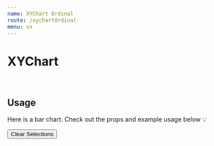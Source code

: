 ```yaml
---
name: XYChart Ordinal
route: /xychartOrdinal
menu: vx
---
```


<h1 style={{ margin: '0px' }}>XYChart</h1>

<br />

## Usage

Here is a bar chart.
Check out the props and example usage below 💡


<Playground>
<Motor  
   config={{
    host: 'localhost',
    secure: false,
    port: 19077,
    prefix: '',
    appId: '62160fbb-1fcc-4852-9edb-42dd048f6a3e',
  }}>  
  <Filter label='Year' dimension={['Year']} />
  <Filter label='OICA region' dimension={['OICA region']} />
      <Button type="clearSelections">Clear Selections</Button>
    <XYChart // width={750} height={400}  events={true}
    title="test"
    subTitle="=test"
    colorTheme="bio"
    selectionMethod="click"
   type="bar"
    cols={[
      { qField: '[Year]', qLabel: 'Year' },
  //  { qField: '[OICA region]', qLabel: 'OICA region' },
      { qField: '=Sum([Car sales])*if(Year=2011,-1,1)', qLabel: 'Car sales' },
   //    { qField: '=Sum([Car sales])*if(Year=2011,1,1)', qLabel: 'Car ales' },
    ]}/>
  </Motor>
</Playground>
